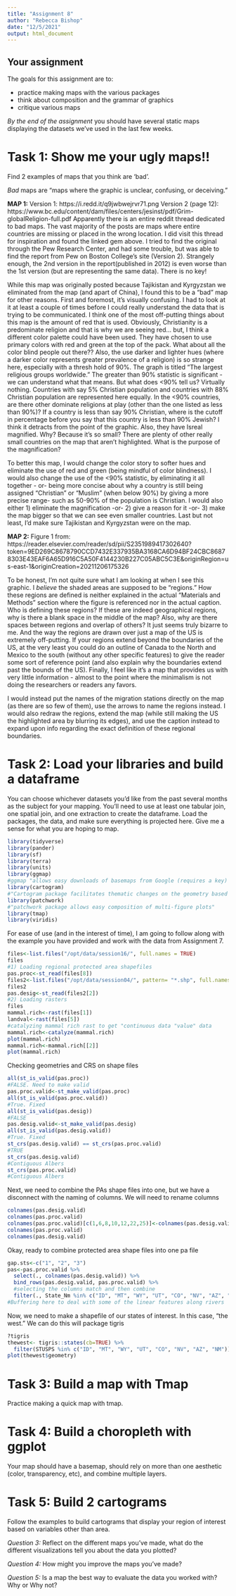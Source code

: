 ```yaml
---
title: "Assignment 8"
author: "Rebecca Bishop"
date: "12/5/2021"
output: html_document
---
```


## Your assignment

The goals for this assignment are to:

- practice making maps with the various packages
- think about composition and the grammar of graphics
- critique various maps

_By the end of the assignment_ you should have several static maps displaying the datasets we've used in the last few weeks.

# Task 1: Show me your ugly maps!!
Find 2 examples of maps that you think are 'bad'. 

*Bad* maps are "maps where the graphic is unclear, confusing, or deceiving." 

**MAP 1:** 
Version 1: https://i.redd.it/q9jwbwejrvr71.png
Version 2 (page 12): https://www.bc.edu/content/dam/files/centers/jesinst/pdf/Grim-globalReligion-full.pdf 
Apparently there is an entire reddit thread dedicated to bad maps. The vast majority of the posts are maps where entire countries are missing or placed in the wrong location. I did visit this thread for inspiration and found the linked gem above. I tried to find the original through the Pew Research Center, and had some trouble, but was able to find the report from Pew on Boston College's site (Version 2). Strangely enough, the 2nd version in the report(published in 2012) is even worse than the 1st version (but are representing the same data). There is no key! 

While this map was originally posted because Tajikistan and Kyrgyzstan we eliminated from the map (and apart of China), I found this to be a "bad" map for other reasons. First and foremost, it's visually confusing. I had to look at it at least a couple of times before I could really understand the data that is trying to be communicated. I think one of the most off-putting things about this map is the amount of red that is used. Obviously, Christianity is a predominate religion and that is why we are seeing red... but, I think a different color palette could have been used. They have chosen to use primary colors with red and green at the top of the pack. What about all the color blind people out there?? Also, the use darker and lighter hues (where a darker color represents greater prevalence of a religion) is so strange here, especially with a thresh hold of 90%. The graph is titled "The largest religious groups worldwide." The greater than 90% statistic is significant - we can understand what that means. But what does <90% tell us? Virtually nothing. Countries with say 5% Christian population and countries with 88% Christian population are represented here equally. In the <90% countries, are there other dominate religions at play (other than the one listed as less than 90%)? If a country is less than say 90% Christian, where is the cutoff in percentage before you say that this country is less than 90% Jewish? I think it detracts from the point of the graphic. Also, they have Isreal magnified. Why? Because it's so small? There are plenty of other really small countries on the map that aren't highlighted. What is the purpose of the magnification? 

To better this map, I would change the color story to softer hues and eliminate the use of red and green (being mindful of color blindness). I would also change the use of the <90% statistic, by eliminating it all together - or- being more concise about why a country is still being assigned "Christian" or "Muslim" (when below 90%) by giving a more precise range- such as 50-90% of the population is Christian. I would also either 1) eliminate the magnification -or- 2) give a reason for it -or- 3) make the map bigger so that we can see even smaller countries. Last but not least, I'd make sure Tajikistan and Kyrgyzstan were on the map. 

**MAP 2:**
Figure 1 from:
https://reader.elsevier.com/reader/sd/pii/S2351989417302640?token=9ED269C8678790CCD7432E337935BA3168CA6D94BF24CBC86878303E43EAF6A65D916C5A50F4144230B227C05ABC5C3E&originRegion=us-east-1&originCreation=20211206175326

To be honest, I'm not quite sure what I am looking at when I see this graphic. I *believe* the shaded areas are supposed to be "regions." How these regions are defined is neither explained in the actual "Materials and Methods" section where the figure is referenced nor in the actual caption. Who is defining these regions? If these are indeed geographical regions, why is there a blank space in the middle of the map? Also, why are there spaces between regions and overlap of others? It just seems truly bizarre to me. And the way the regions are drawn over just a map of the US is extremely off-putting. If your regions extend beyond the boundaries of the US, at the very least you could do an outline of Canada to the North and Mexico to the south (without any other specific features) to give the reader some sort of reference point (and also explain why the boundaries extend past the bounds of the US). Finally, I feel like it's a map that provides us with very little information - almost to the point where the minimalism is not doing the researchers or readers any favors. 

I would instead put the names of the migration stations directly on the map (as there are so few of them), use the arrows to name the regions instead. I would also redraw the regions, extend the map (while still making the US the highlighted area by blurring its edges), and use the caption instead to expand upon info regarding the exact definition of these regional boundaries. 

# Task 2: Load your libraries and build a dataframe
You can choose whichever datasets you'd like from the past several months as the subject for your mapping. You'll need to use at least one tabular join, one spatial join, and one extraction to create the dataframe. Load the packages, the data, and make sure everything is projected here. Give me a sense for what you are hoping to map.
  
```r
library(tidyverse)
library(pander)
library(sf)
library(terra)
library(units)
library(ggmap)
#ggmap "allows easy downloads of basemaps from Google (requires a key) and Stamen for use in mapping (and within ggplot2)."
library(cartogram)
#"Cartogram package facilitates thematic changes on the geometry based on other attributes (e.g. population)"
library(patchwork)
#"patchwork package allows easy composition of multi-figure plots"
library(tmap)
library(viridis)
```
  
For ease of use (and in the interest of time), I am going to follow along with the example you have provided and work with the data from Assignment 7.   

```r
files<-list.files("/opt/data/session16/", full.names = TRUE)
files
#1) Loading regional protected area shapefiles  
pas.proc<-st_read(files[8])
files2<-list.files("/opt/data/session04/", pattern= "*.shp", full.names = TRUE)
files2
pas.desig<-st_read(files2[2])
#2) Loading rasters  
files
mammal.rich<-rast(files[1])
landval<-rast(files[5])
#catalyzing mammal rich rast to get "continuous data "value" data
mammal.rich<-catalyze(mammal.rich)
plot(mammal.rich)
mammal.rich<-mammal.rich[[2]]
plot(mammal.rich)
```
  
Checking geometries and CRS on shape files 
```r
all(st_is_valid(pas.proc))
#FALSE. Need to make valid 
pas.proc.valid<-st_make_valid(pas.proc)
all(st_is_valid(pas.proc.valid))
#True. Fixed
all(st_is_valid(pas.desig))
#FALSE
pas.desig.valid<-st_make_valid(pas.desig)
all(st_is_valid(pas.desig.valid))
#True. Fixed 
st_crs(pas.desig.valid) == st_crs(pas.proc.valid)
#TRUE
st_crs(pas.desig.valid)
#Contiguous Albers 
st_crs(pas.proc.valid)
#Contiguous Albers 
```
Next, we need to combine the PAs shape files into one, but we have a disconnect with the naming of columns. We will need to rename columns 
```r
colnames(pas.desig.valid)
colnames(pas.proc.valid)
colnames(pas.proc.valid)[c(1,6,8,10,12,22,25)]<-colnames(pas.desig.valid)
colnames(pas.proc.valid)
colnames(pas.desig.valid)
```
  
Okay, ready to combine protected area shape files into one pa file 
```r
gap.sts<-c("1", "2", "3")
pas<-pas.proc.valid %>%
  select(., colnames(pas.desig.valid)) %>%
  bind_rows(pas.desig.valid, pas.proc.valid) %>%
  #selecting the columns match and then combine
  filter(., State_Nm %in% c("ID", "MT", "WY", "UT", "CO", "NV", "AZ", "NM") & GAP_Sts %in% gap.sts) %>% st_buffer(., 1000)
#Buffering here to deal with some of the linear features along rivers
```
  
Now, we need to make a shapefile of our states of interest. In this case, "the west." We can do this will package tigris 
```r
?tigris
thewest<- tigris::states(cb=TRUE) %>%
  filter(STUSPS %in% c("ID", "MT", "WY", "UT", "CO", "NV", "AZ", "NM"))
plot(thewest$geometry)
```


# Task 3: Build a map with Tmap
Practice making a quick map with tmap. 


# Task 4: Build a choropleth with ggplot
Your map should have a basemap, should rely on more than one aesthetic (color, transparency, etc), and combine multiple layers.

# Task 5: Build 2 cartograms
Follow the examples to build cartograms that display your region of interest based on variables other than area.

_Question 3:_ Reflect on the different maps you've made, what do the different visualizations tell you about the data you plotted?

_Question 4:_ How might you improve the maps you've made?

_Question 5:_ Is a map the best way to evaluate the data you worked with? Why or Why not?


